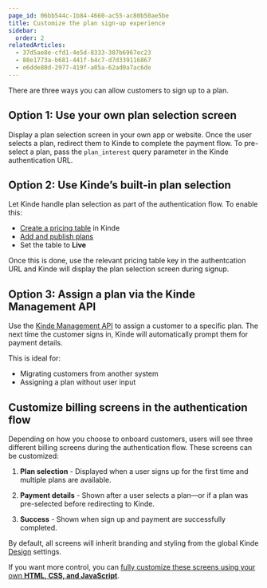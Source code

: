 ```yaml
---
page_id: 06bb544c-1b84-4660-ac55-ac80b50ae5be
title: Customize the plan sign-up experience
sidebar:
  order: 2
relatedArticles:
  - 37d5ae8e-cfd1-4e5d-8333-387b6967ec23
  - 88e1773a-b681-441f-b4c7-d7d339116867
  - e6dde80d-2977-419f-a05a-62ad0a7ac6de
---
```


There are three ways you can allow customers to sign up to a plan.

## Option 1: Use your own plan selection screen

Display a plan selection screen in your own app or website. Once the user selects a plan, redirect them to Kinde to complete the payment flow.
To pre-select a plan, pass the `plan_interest` query parameter in the Kinde authentication URL.

## Option 2: Use Kinde’s built-in plan selection

Let Kinde handle plan selection as part of the authentication flow. To enable this:

- [Create a pricing table](/billing/billing-user-experience/plan-selection/) in Kinde
- [Add and publish plans](/billing/manage-plans/create-plans/)
- Set the table to **Live**

Once this is done, use the relevant pricing table key in the authentcation URL and Kinde will display the plan selection screen during signup.

## Option 3: Assign a plan via the Kinde Management API

Use the [Kinde Management API](https://docs.kinde.com/kinde-apis/management/#tag/billing-agreements/get/api/v1/billing/agreements) to assign a customer to a specific plan.
The next time the customer signs in, Kinde will automatically prompt them for payment details.

This is ideal for:

- Migrating customers from another system
- Assigning a plan without user input

## Customize billing screens in the authentication flow

Depending on how you choose to onboard customers, users will see three different billing screens during the authentication flow. These screens can be customized:

1. **Plan selection** - Displayed when a user signs up for the first time and multiple plans are available.

2. **Payment details** - Shown after a user selects a plan—or if a plan was pre-selected before redirecting to Kinde.

3. **Success** - Shown when sign up and payment are successfully completed.

By default, all screens will inherit branding and styling from the global Kinde [Design](/design/brand/global-brand-defaults/) settings.

If you want more control, you can [fully customize these screens using your own **HTML, CSS, and JavaScript**](/design/customize-with-code/customize-with-css-html/).
